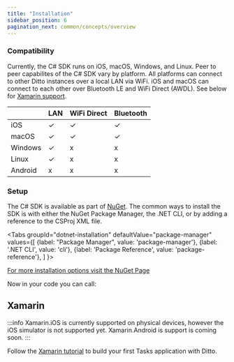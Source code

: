 ```yaml
---
title: "Installation"
sidebar_position: 6
pagination_next: common/concepts/overview
---
```



### Compatibility

Currently, the C# SDK runs on iOS, macOS, Windows, and Linux. Peer to peer
capabilites of the C# SDK vary by platform. All platforms can connect to other
Ditto instances over a local LAN via WiFi. iOS and macOS can connect to each
other over Bluetooth LE and WiFi Direct (AWDL). See below for [Xamarin support](#xamarin).

|  | LAN | WiFi Direct| Bluetooth |
|---|---| ---|---|
iOS | ✓ | ✓ | ✓| 
macOS | ✓ | ✓ | ✓ |
Windows | ✓ | x | x |
Linux | ✓  | x | x |
Android | x  | x | x |

### Setup

The C# SDK is available as part of [NuGet](https://nuget.org). The common ways to install the SDK is with either the NuGet Package Manager, the .NET CLI, or by adding a reference to the CSProj XML file.

<Tabs
  groupId="dotnet-installation"
  defaultValue="package-manager"
  values={[
    {label: "Package Manager", value: 'package-manager'},
    {label: '.NET CLI', value: 'cli'},
    {label: 'Package Reference', value: 'package-reference'},
  ]
}>
<TabItem value="package-manager">

<InstallCode framework="dotnet" variant="package-manager" />

</TabItem>
<TabItem value="cli">

<InstallCode framework="dotnet" variant="cli" />

</TabItem>
<TabItem value="package-reference">

<InstallCode framework="dotnet" variant="package-reference" />

</TabItem>
</Tabs>

[For more installation options visit the NuGet Page](https://www.nuget.org/packages/Ditto/)

Now in your code you can call:

<Snippet name="online-playground" language="csharp" />

<Snippet name="upsert" language="csharp" />

## Xamarin

:::info
Xamarin.iOS is currently supported on physical devices, however the iOS
simulator is not supported yet. Xamarin.Android is support is coming soon.
:::

Follow the [Xamarin tutorial](/csharp/tutorial/xamarin/setup) to build your first Tasks application with Ditto.
